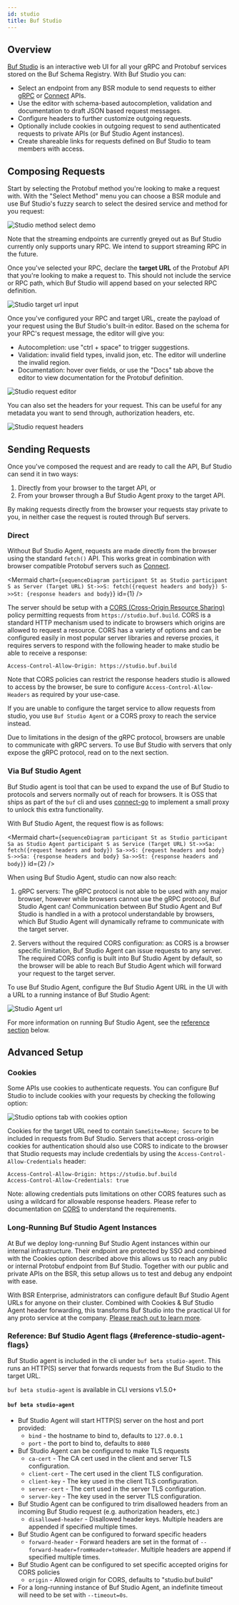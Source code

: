 ```yaml
---
id: studio
title: Buf Studio
---
```



## Overview

[Buf Studio](https://studio.buf.build) is an interactive web UI for all your
gRPC and Protobuf services stored on the Buf Schema Registry. With Buf Studio
you can:

- Select an endpoint from any BSR module to send requests to either
  [gRPC](#proxying) or [Connect](https://connect.build) APIs.
- Use the editor with schema-based autocompletion, validation and documentation
  to draft JSON based request messages.
- Configure headers to further customize outgoing requests.
- Optionally include cookies in outgoing request to send authenticated requests
  to private APIs (or Buf Studio Agent instances).
- Create shareable links for requests defined on Buf Studio to team members with
  access.

## Composing Requests

Start by selecting the Protobuf method you're looking to make a request with.
With the "Select Method" menu you can choose a BSR module and use Buf Studio's
fuzzy search to select the desired service and method for you request:

<Image
  alt="Studio method select demo"
  src="/img/bsr/studio-method-select.gif"
  width={90}
/>

Note that the streaming endpoints are currently greyed out as Buf Studio
currently only supports unary RPC. We intend to support streaming RPC in the
future.

Once you've selected your RPC, declare the **target URL** of the Protobuf API
that you're looking to make a request to. This should not include the service or
RPC path, which Buf Studio will append based on your selected RPC definition.

<Image alt="Studio target url input" src="/img/bsr/studio-target-url.png" />

Once you've configured your RPC and target URL, create the payload of your
request using the Buf Studio's built-in editor. Based on the schema for your
RPC's request message, the editor will give you:

- Autocompletion: use "ctrl + space" to trigger suggestions.
- Validation: invalid field types, invalid json, etc. The editor will underline
  the invalid region.
- Documentation: hover over fields, or use the "Docs" tab above the editor to
  view documentation for the Protobuf definition.

<Image
  alt="Studio request editor"
  src="/img/bsr/studio-request-editor.gif"
  width={60}
/>

You can also set the headers for your request. This can be useful for any
metadata you want to send through, authorization headers, etc.

<Image alt="Studio request headers" src="/img/bsr/studio-request-headers.png" />

## Sending Requests

Once you've composed the request and are ready to call the API, Buf Studio can
send it in two ways:

1. Directly from your browser to the target API, or
2. From your browser through a Buf Studio Agent proxy to the target API.

By making requests directly from the browser your requests stay private to you,
in neither case the request is routed through Buf servers.

### Direct

Without Buf Studio Agent, requests are made directly from the browser using the
standard `fetch()` API. This works great in combination with browser compatible
Protobuf servers such as [Connect](https://connect.build/).

<Mermaid
  chart={`
sequenceDiagram
	participant St as Studio
	participant S as Server (Target URL)
	St->>S: fetch({request headers and body})
	S->>St: {response headers and body}
`}
  id={1}
/>

The server should be setup with a
[CORS (Cross-Origin Resource Sharing)](https://developer.mozilla.org/en-US/docs/Web/HTTP/CORS)
policy permitting requests from `https://studio.buf.build`. CORS is a standard
HTTP mechanism used to indicate to browsers which origins are allowed to request
a resource. CORS has a variety of options and can be configured easily in most
popular server libraries and reverse proxies, it requires servers to respond
with the following header to make studio be able to receive a response:

```
Access-Control-Allow-Origin: https://studio.buf.build
```

Note that CORS policies can restrict the response headers studio is allowed to
access by the browser, be sure to configure `Access-Control-Allow-Headers` as
required by your use-case.

If you are unable to configure the target service to allow requests from studio,
you use `Buf Studio Agent` or a CORS proxy to reach the service instead.

Due to limitations in the design of the gRPC protocol, browsers are unable to
communicate with gRPC servers. To use Buf Studio with servers that only expose
the gRPC protocol, read on to the next section.

### Via Buf Studio Agent

Buf Studio agent is tool that can be used to expand the use of Buf Studio to
protocols and servers normally out of reach for browsers. It is OSS that ships
as part of the `buf` cli and uses
[connect-go](https://github.com/bufbuild/connect-go) to implement a small proxy
to unlock this extra functionality.

With Buf Studio Agent, the request flow is as follows:

<Mermaid
  chart={`
sequenceDiagram
	participant St as Studio
	participant Sa as Studio Agent
	participant S as Service (Target URL)
	St->>Sa: fetch({request headers and body})
	Sa->>S: {request headers and body}
	S->>Sa: {response headers and body}
	Sa->>St: {response headers and body}
`}
  id={2}
/>

When using Buf Studio Agent, studio can now also reach:

1. gRPC servers: The gRPC protocol is not able to be used with any major
   browser, however while browsers cannot use the gRPC protocol, Buf Studio
   Agent can! Communication between Buf Studio Agent and Buf Studio is handled
   in a with a protocol understandable by browsers, which Buf Studio Agent will
   dynamically reframe to communicate with the target server.

2. Servers without the required CORS configuration: as CORS is a browser
   specific limitation, Buf Studio Agent can issue requests to any server. The
   required CORS config is built into Buf Studio Agent by default, so the
   browser will be able to reach Buf Studio Agent which will forward your
   request to the target server.

To use Buf Studio Agent, configure the Buf Studio Agent URL in the UI with a URL
to a running instance of Buf Studio Agent:

<Image alt="Studio Agent url" src="/img/bsr/studio-agent-url.png" width={60} />

For more information on running Buf Studio Agent, see the
[reference section](#reference-studio-agent-flags) below.

## Advanced Setup

### Cookies

Some APIs use cookies to authenticate requests. You can configure Buf Studio to
include cookies with your requests by checking the following option:

<Image
  alt="Studio options tab with cookies option"
  src="/img/bsr/studio-cookies.png"
/>

Cookies for the target URL need to contain `SameSite=None; Secure` to be
included in requests from Buf Studio. Servers that accept cross-origin cookies
for authentication should also use CORS to indicate to the browser that Studio
requests may include credentials by using the `Access-Control-Allow-Credentials`
header:

```
Access-Control-Allow-Origin: https://studio.buf.build
Access-Control-Allow-Credentials: true
```

Note: allowing credentials puts limitations on other CORS features such as using
a wildcard for allowable response headers. Please refer to documentation on
[CORS](https://developer.mozilla.org/en-US/docs/Web/HTTP/CORS) to understand the
requirements.

### Long-Running Buf Studio Agent Instances

At Buf we deploy long-running Buf Studio Agent instances within our internal
infrastructure. Their endpoint are protected by SSO and combined with the
Cookies option described above this allows us to reach any public or internal
Protobuf endpoint from Buf Studio. Together with our public and private APIs on
the BSR, this setup allows us to test and debug any endpoint with ease.

With BSR Enterprise, administrators can configure default Buf Studio Agent URLs
for anyone on their cluster. Combined with Cookies & Buf Studio Agent header
forwarding, this transforms Buf Studio into the practical UI for any proto
service at the company.
[Please reach out to learn more](https://buf.build/request-a-demo/).

### Reference: Buf Studio Agent flags {#reference-studio-agent-flags}

Buf Studio agent is included in the cli under `buf beta studio-agent`. This runs
an HTTP(S) server that forwards requests from the Buf Studio to the target URL.

`buf beta studio-agent` is available in CLI versions v1.5.0+

#### `buf beta studio-agent`

- Buf Studio Agent will start HTTP(S) server on the host and port provided:
  - `bind` - the hostname to bind to, defaults to `127.0.0.1`
  - `port` - the port to bind to, defaults to `8080`
- Buf Studio Agent can be configured to make TLS requests
  - `ca-cert` - The CA cert used in the client and server TLS configuration.
  - `client-cert` - The cert used in the client TLS configuration.
  - `client-key` - The key used in the client TLS configuration.
  - `server-cert` - The cert used in the server TLS configuration.
  - `server-key` - The key used in the server TLS configuration.
- Buf Studio Agent can be configured to trim disallowed headers from an incoming
  Buf Studio request (e.g. authorization headers, etc.)
  - `disallowed-header` - Disallowed header keys. Multiple headers are appended
    if specified multiple times.
- Buf Studio Agent can be configured to forward specific headers
  - `forward-header` - Forward headers are set in the format of
    `--forward-header=fromHeader=toHeader`. Multiple headers are append if
    specified multiple times.
- Buf Studio Agent can be configured to set specific accepted origins for CORS
  policies
  - `origin` - Allowed origin for CORS, defaults to "studio.buf.build"
- For a long-running instance of Buf Studio Agent, an indefinite timeout will
  need to be set with `--timeout=0s`.
